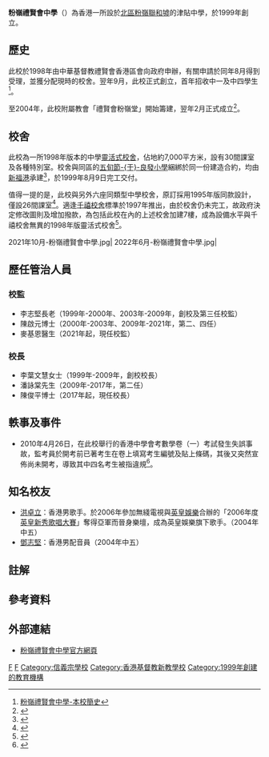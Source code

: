 {{他用|other=位於九龍塘的禮賢會中學|禮賢會彭學高紀念中學}}

{{Infobox_School | name = 粉嶺禮賢會中學<br>Fanling Rhenish Church Secondary School
| image=Fanling Rhenish Church Secondary School (full view).jpg
| caption=
| established=1999年
| closed=
| type=津貼中學
| language = 中、英文混合
| school_sponsoring_body = 中華基督教[[禮賢會|禮賢會]]香港區會
| founder = 
| grades= 中一至中六
| superintendent = 麥基恩醫生
| principal = 陳俊平博士
| vice_principal = 	
| enrollment = 876人{{notetag|2021/22年度<ref>[https://www.frcss.edu.hk/?page_id=120&lang=zh 粉嶺禮賢會中學-2021/22年度全方位學習津貼計劃]{{Wayback|url=https://www.frcss.edu.hk/?page_id=120&lang=zh |date=20220309112724 }}</ref>}}
| faculty = 66人{{notetag|2021/22年度<ref name=chsc>[https://www.chsc.hk/ssp2021/sch_detail.php?li_id=2&lang_id=2&chg_district_id=1&sch_id=86&return_page=sch_list.php%3Flang_id%3D2%26chg_district_id%3D1%26search_mode%3D%26frmMode%3Dpagebreak%26sort_id%3D-1%26district_id%3D12 中學概覽2021-粉嶺禮賢會中學]{{Wayback|url=https://www.chsc.hk/ssp2021/sch_detail.php?li_id=2&lang_id=2&chg_district_id=1&sch_id=86&return_page=sch_list.php%3Flang_id%3D2%26chg_district_id%3D1%26search_mode%3D%26frmMode%3Dpagebreak%26sort_id%3D-1%26district_id%3D12 |date=20220415135208 }}</ref>}}
| staff = 
| magazine = 
| religion = 基督教
| motto = 進學明道
| house = 
| location = {{HKG}}[[新界|新界]][[粉嶺|粉嶺]][[聯和墟|聯和墟]]聯益街1號
| website = https://www.frcss.edu.hk
| area = 7,000平方米
}}

'''粉嶺禮賢會中學'''（{{lang-en|Fanling Rhenish Church Secondary School}}）為香港一所設於[[北區_(香港)|北區]][[粉嶺|粉嶺]][[聯和墟|聯和墟]]的津貼中學，於1999年創立。

== 歷史 ==
此校於1998年由中華基督教禮賢會香港區會向政府申辦，有關申請於同年8月得到受理，並獲分配現時的校舍。翌年9月，此校正式創立，首年招收中一及中四學生<ref>[https://www.frcss.edu.hk/?page_id=10&lang=zh 粉嶺禮賢會中學-本校簡史]{{Wayback|url=https://www.frcss.edu.hk/?page_id=10&lang=zh |date=20220412020630 }}</ref>。

至2004年，此校附屬教會「禮賢會粉嶺堂」開始籌建，翌年2月正式成立<ref>{{cite web|url=https://www.rhenish.org/Template/Shared/SynodNewspaper/Newspaper_035.pdf|title=《禮賢區報》2005年2月號|date=2005-02|work=中華基督教禮賢會香港區會|accessdate=2022-03-09}}</ref>。

== 校舍 ==
此校為一所1998年版本的中學[[靈活式校舍|靈活式校舍]]，佔地約7,000平方米，設有30間課室及各種特別室。校舍與同區的[[五旬節于良發小學|五旬節-{于}-良發小學]]綑綁於同一份建造合約，均由[[新福港|新福港]]承建<ref>{{Cite web |url=http://www.sfk.com.hk/zh-hk/civil/latest.php?page=77 |title=土木工程及樓宇建設項目列表 第77頁 |publisher=新福港 |access-date=2021-08-31 |language=zh-hant |dead-url=no |archive-date=2021-08-31 |archive-url=https://web.archive.org/web/20210831070337/http://www.sfk.com.hk/zh-hk/civil/latest.php?page=77 }}</ref>，於1999年8月9日完工交付。

值得一提的是，此校與另外六座同類型中學校舍{{notetag|該等校舍分別為[[港島民生書院|港島民生書院]]、[[中華傳道會劉永生中學|中華傳道會劉永生中學]]、[[聖羅撒書院|聖羅撒書院]]、[[靈糧堂劉梅軒中學|靈糧堂劉梅軒中學]]、[[新生命教育協會平安福音中學|新生命教育協會平安福音中學]]及[[元朗公立中學校友會鄧兆棠中學|元朗公立中學校友會鄧兆棠中學]]。}}，原訂採用1995年版同款設計，僅設26間課室<ref>{{Cite web |url=https://www.legco.gov.hk/yr96-97/chinese/fc/pwsc/papers/pw040637.htm |title=立法局工務小組委員會-屯門第16區的第一所中學、大埔第7區的1所中學、筲箕灣愛秩序灣填海區的1所中學及天水圍第3區的1所中學 |access-date=2021-04-13 |archive-date=2021-04-13 |archive-url=https://web.archive.org/web/20210413060455/https://www.legco.gov.hk/yr96-97/chinese/fc/pwsc/papers/pw040637.htm |dead-url=no }}</ref>。適逢[[千禧校舍|千禧校舍]]標準於1997年推出，由於校舍仍未完工，故政府決定修改圖則及增加撥款，為包括此校在內的上述校舍加建7樓，成為設備水平與千禧校舍無異的1998年版靈活式校舍<ref>{{Cite web |url=https://www.legco.gov.hk/yr97-98/chinese/fc/pwsc/papers/pw151051.htm |title=立法會工務小組委員會-粉嶺第20區的1所中學、屯門第16區的第一所中學、大埔第7區的1所中學、筲箕灣愛秩序灣填海區的1所中學、柴灣邨的1所中學、沙田第14B區的1所中學及天水圍第3區的1所中學 |access-date=2021-04-13 |archive-date=2021-01-28 |archive-url=https://web.archive.org/web/20210128131920/https://www.legco.gov.hk/yr97-98/chinese/fc/pwsc/papers/pw151051.htm |dead-url=no }}</ref>。

<gallery>
2021年10月-粉嶺禮賢會中學.jpg|
2022年6月-粉嶺禮賢會中學.jpg|
</gallery>

==歷任管治人員==
=== 校監 ===
*李志堅長老（1999年-2000年、2003年-2009年，創校及第三任校監）
*陳啟元博士（2000年-2003年、2009年-2021年，第二、四任）
*麥基恩醫生（2021年起，現任校監）

=== 校長 ===
*李葉文慧女士（1999年-2009年，創校校長）
*潘詠棠先生（2009年-2017年，第二任）
*陳俊平博士（2017年起，現任校長）

==軼事及事件==
*2010年4月26日，在此校舉行的香港中學會考數學卷（一）考試發生失誤事故，監考員於開考前已著考生在卷上填寫考生編號及貼上條碼，其後又突然宣佈尚未開考，導致其中四名考生被指違規<ref>{{cite news|url=http://orientaldaily.on.cc/cnt/news/20100427/00176_026.html|title=監考員烏龍害苦400考生|work=東方日報|date=2010-04-27|accessdate=2022-03-09 |language=zh-hant |dead-url=no |archive-date=2022-03-09 |archive-url=https://web.archive.org/web/20220309125646/http://orientaldaily.on.cc/cnt/news/20100427/00176_026.html }}</ref>。

==知名校友==
* [[洪卓立|洪卓立]]：香港男歌手。於2006年參加無綫電視與[[英皇娛樂|英皇娛樂]]合辦的「2006年度[[英皇新秀歌唱大賽|英皇新秀歌唱大賽]]」奪得亞軍而晉身樂壇，成為英皇娛樂旗下歌手。（2004年中五）
* [[鄧志堅|鄧志堅]]：香港男配音員（2004年中五）

==註解==
{{notefoot}}

==參考資料==
{{reflist}}

==外部連結==
*[http://www.frcss.edu.hk/ 粉嶺禮賢會中學官方網頁]{{Wayback|url=https://www.frcss.edu.hk/ |date=20220419043808 }}

[[Category:粉嶺|F]]
[[Category:北區中學_(香港)|F]]
[[Category:信義宗學校|Category:信義宗學校]]
[[Category:香港基督教新教學校|Category:香港基督教新教學校]]
[[Category:1999年創建的教育機構|Category:1999年創建的教育機構]]